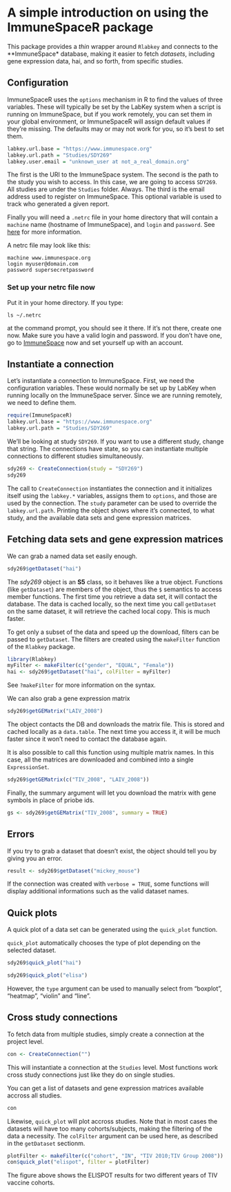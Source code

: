 <!--
%\VignetteEngine{knitr::knitr}
%\VignetteIndexEntry{An introduction to using the ImmuneSpaceR package}
-->

# A simple introduction on using the ImmuneSpaceR package

This package provides a *thin* wrapper around `Rlabkey` and connects to the **ImmuneSpace* database, making it easier to fetch *datasets*, including gene expression data, hai, and so forth, from specific studies. 

## Configuration

ImmuneSpaceR uses the `options` mechanism in R to find the values of three variables. These will typically be set by the LabKey system when a script is running on ImmuneSpace, but if you work remotely, you can set them in your global environment, or ImmuneSpaceR will assign default values if they're missing. The defaults may or may not work for you, so it's best to set them. 

```r
labkey.url.base = "https://www.immunespace.org"
labkey.url.path = "Studies/SDY269"
labkey.user.email = "unknown_user at not_a_real_domain.org"
```

The first is the URI to the ImmuneSpace system.
The second is the path to the study you wish to access. In this case, we are going to access `SDY269`. All studies are under the `Studies` folder. Always.
The third is the email address used to register on ImmuneSpace. This optional variable is used to track who generated a given report.

Finally you will need a `.netrc` file in your home directory that will contain a `machine` name (hostname of ImmuneSpace), and `login` and `password`. See [here](https://www.labkey.org/wiki/home/Documentation/page.view?name=netrc) for more information.

A netrc file may look like this:
```
machine www.immunespace.org
login myuser@domain.com
password supersecretpassword
```

### Set up your netrc file now
Put it in your home directory. 
If you type:
``` 
ls ~/.netrc
```
at the command prompt, you should see it there. If it's not there, create one now. Make sure you have a valid login and password. If you don't have one, go to [ImmuneSpace](http://www.immunespace.org) now and set yourself up with an account. 

## Instantiate a connection

Let's instantiate a connection to ImmuneSpace. First, we need the configuration variables. These would normally be set up by LabKey when running locally on the ImmuneSpace server. Since we are running remotely, we need to define them.

```r
require(ImmuneSpaceR)
labkey.url.base = "https://www.immunespace.org" 
labkey.url.path = "Studies/SDY269"
```

We'll be looking at study `SDY269`. If you want to use a different study, change that string. The connections have state, so you can instantiate multiple connections to different studies simultaneously.

```r
sdy269 <- CreateConnection(study = "SDY269")
sdy269
```

The call to `CreateConnection` instantiates the connection and it initializes itself using the `labkey.*` variables, assigns them to `options`, and those are used by the connection. The `study` parameter can be used to override the `labkey.url.path`.  Printing the object shows where it's connected, to what study, and the available data sets and gene expression matrices.

## Fetching data sets and gene expression matrices

We can grab a named data set easily enough.

```r
sdy269$getDataset("hai")
```


The *sdy269* object is an **S5** class, so it behaves like a true object. Functions (like `getDataset`) are members of the object, thus the `$` semantics to access member functions.
The first time you retrieve a data set, it will contact the database. The data is cached locally, so the next time you call `getDataset` on the same dataset, it will retrieve the cached local copy. This is much faster. 


To get only a subset of the data and speed up the download, filters can be 
passed to `getDataset`. The filters are created using the `makeFilter` function
of the `Rlabkey` package.
```r
library(Rlabkey)
myFilter <- makeFilter(c("gender", "EQUAL", "Female"))
hai <- sdy269$getDataset("hai", colFilter = myFilter)
```
See `?makeFilter` for more information on the syntax.

We can also grab a gene expression matrix

```r
sdy269$getGEMatrix("LAIV_2008")
```

The object contacts the DB and downloads the matrix file. This is stored and cached locally as a `data.table`. The next time you access it, it will be much faster since it won't need to contact the database again.

It is also possible to call this function using multiple matrix names. In this
case, all the matrices are downloaded and combined into a single `ExpressionSet`.
```r
sdy269$getGEMatrix(c("TIV_2008", "LAIV_2008"))
```

Finally, the summary argument will let you download the matrix with gene symbols
in place of priobe ids.
```r
gs <- sdy269$getGEMatrix("TIV_2008", summary = TRUE)
```

## Errors
If you try to grab a dataset that doesn't exist, the object should tell you by giving you an error.

```r
result <- sdy269$getDataset("mickey_mouse")
```

If the connection was created with `verbose = TRUE`, some functions will display
additional informations such as the valid dataset names.

## Quick plots
A quick plot of a data set can be generated using the `quick_plot` function.

`quick_plot` automatically chooses the type of plot depending on the selected 
dataset.

```r
sdy269$quick_plot("hai")

sdy269$quick_plot("elisa")
```

However, the `type` argument can be used to manually select from "boxplot",
"heatmap", "violin" and "line".

## Cross study connections
To fetch data from multiple studies, simply create a connection at the project level.

```r
con <- CreateConnection("")
```

This will instantiate a connection at the `Studies` level. Most functions work
cross study connections just like they do on single studies.

You can get a list of datasets and gene expression matrices available accross 
all studies.
```r
con
```

Likewise, `quick_plot` will plot accross studies. Note that in most cases the
datasets will have too many cohorts/subjects, making the filtering of the data
a necessity. The `colFilter` argument can be used here, as described in the 
`getDataset` sectionm.
```r
plotFilter <- makeFilter(c("cohort", "IN", "TIV 2010;TIV Group 2008"))
con$quick_plot("elispot", filter = plotFilter)
```
The figure above shows the ELISPOT results for two different years of TIV 
vaccine cohorts.


